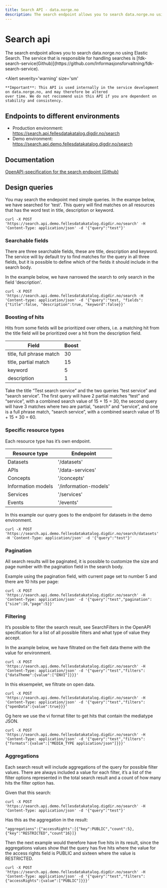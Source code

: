 ```yaml
---
title: Search API - data.norge.no
description: The search endpoint allows you to search data.norge.no using Elastic Search.
---
```


# Search api

<Ingress size='xs'>
    The search endpoint allows you to search data.norge.no using Elastic Search. The service that is responsible for
    handling searches is [fdk-search-service(Github)](https://github.com/Informasjonsforvaltning/fdk-search-service).
</Ingress>

<Alert
    severity='warning'
    size='sm'
>
    **Important**: This API is used internally in the service development on data.norge.no, and may therefore be altered
    over time. We do not reccomend usin this API if you are dependent on stability and consistency.
</Alert>

## Endpoints to different environments

- Production environment: https://search.api.fellesdatakatalog.digdir.no/search
- Demo environment: https://search.api.demo.fellesdatakatalog.digdir.no/search

## Documentation

[OpenAPI-specification for the search endpoint (Github)](https://search.api.fellesdatakatalog.digdir.no/swagger-ui/index.html)

## Design queries

You may search the endepoint med simple queries. In the exampe below, we have searched for 'test'. This query will find matches on all resources that has the word test in title, description or keyword.

```Shell
curl -X POST 'https://search.api.demo.fellesdatakatalog.digdir.no/search' -H 'Content-Type: application/json' -d '{"query":"test"}'
```

### Searchable fields

There are three searchable fields, these are title, description and keyword.
The service will by default try to find matches for the query in all three fields, but it is possible to define which of the fields it should include in the search body.

In the example below, we have narrowed the search to only search in the field 'description'.

```Shell
curl -X POST 'https://search.api.demo.fellesdatakatalog.digdir.no/search -H 'Content-type: application/json' -d '{"query":"test, "fields": {"title":false, "description":true, "keyword":false}}'
```

### Boosting of hits

Hits from some fields will be prioritized over others, i.e. a matching hit from the title field will be prioritized over a hit from the description field.

| Field                    | Boost |
| ------------------------ | ----- |
| title, full phrase match | 30    |
| title, partial match     | 15    |
| keyword                  | 5     |
| description              | 1     |

Take the title “Test search service” and the two queries “test service” and “search service”. The first query will have 2 partial matches “test” and “service”, with a combined search value of 15 + 15 = 30,
the second query will have 3 matches where two are partial, “search” and “service”, and one is a full phrase match, “search service”, with a combined search value of 15 + 15 + 30 = 60.

### Specific resource types

Each resource type has it’s own endpoint.

| Resource type      | Endepoint             |
| ------------------ | --------------------- |
| Datasets           | '/datasets'           |
| APIs               | '/data-services'      |
| Concepts           | '/concepts'           |
| Information models | '/information-models' |
| Services           | '/services'           |
| Events             | '/events'             |

In this example our query goes to the endpoint for datasets in the demo environment.

```Shell
curl -X POST 'https://search.api.demo.fellesdatakatalog.digdir.no/search/datasets' -H 'Content-Type: application/json' -d '{"query":"test"}'
```

### Pagination

All search results will be paginated, it is possible to customize the size and page number with the pagination field in the search body.

Example using the pagination field, with current page set to number 5 and there are 10 hits per page:

```Shell
curl -X POST 'https://search.api.demo.fellesdatakatalog.digdir.no/search' -H 'Content-Type: application/json' -d '{"query":"test","pagination":{"size":10,"page":5}}'
```

### Filtering

It’s possible to filter the search result, see SearchFilters in the OpenAPI specification for a list of all possible filters and what type of value they accept.

In the axample below, we have filtrated on the fielt data theme with the value for environment.

```Shell
curl -X POST 'https://search.api.demo.fellesdatakatalog.digdir.no/search' -H 'Content-Type: application/json' -d '{"query":"test","filters":{"dataTheme":{value":["ENVI"]}}}'
```

In this eksempelet, we filtrate on open data.

```Shell
curl -X POST 'https://search.api.demo.fellesdatakatalog.digdir.no/search' -H 'Content-Type: application/json' -d '{"query":"test","filters":{"openData":{value":true}}}'
```

Og here we use the vi format filter to get hits that contain the mediatype JSON.

```Shell
curl -X POST 'https://search.api.demo.fellesdatakatalog.digdir.no/search' -H 'Content-Type: application/json' -d '{"query":"test","filters":{"formats":{value":["MEDIA_TYPE application/json"]}}}'
```

### Aggregations

Each search result will include aggregations of the query for possible filter values.
There are always included a value for each filter, it’s a list of the filter options represented in the total search result and a count of how many hits the filter option has.

Given that this search:

```Shell
curl -X POST 'https://search.api.demo.fellesdatakatalog.digdir.no/search' -H 'Content-Type: application/json' -d '{"query":"test"}'
```

Has this as the aggregation in the result:

```
"aggregations":{"accessRights":[{"key":PUBLIC","count":5},{"key":"RESTRICTED","count"16}]}
```

Then the next example would therefore have five hits in its result, since the aggregations values show that the query has five hits where the value for the access rights field is PUBLIC
and sixteen where the value is RESTRICTED.

```Shell
curl -X POST 'https://search.api.demo.fellesdatakatalog.digdir.no/search' -H 'Content-Type: application/json' -d '{"query":"test","filters":{"accessRights":{value":["PUBLIC"]}}}'
```
